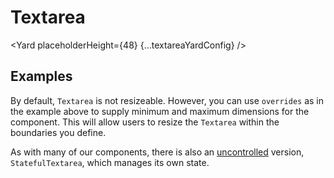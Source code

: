<!--
Copyright (c) Uber Technologies, Inc.

This source code is licensed under the MIT license found in the
LICENSE file in the root directory of this source tree.
-->






# Textarea

<Yard placeholderHeight={48} {...textareaYardConfig} />

## Examples

<Example title="Basic usage" path="textarea/basic.tsx">
  <TextareaBasic />
</Example>

<Example title="States" path="textarea/states.tsx">
  <TextareaStates />
</Example>

<Example title="Sizes" path="textarea/sizes.tsx">
  <TextareaSizes />
</Example>

<Example title="Allow the user to resize" path="textarea/resizable.tsx">
  <TextareaResizable />
</Example>

By default, `Textarea` is not resizeable. However, you can use `overrides` as in the example above to supply minimum and maximum dimensions for the component. This will allow users to resize the `Textarea` within the boundaries you define.

<Example title="Focus and ref" path="textarea/ref.tsx">
  <TextareaRef />
</Example>

<Example title="Stateful (uncontrolled) usage" path="textarea/stateful.tsx">
  <TextareaStateful />
</Example>

As with many of our components, there is also an [uncontrolled](https://reactjs.org/docs/uncontrolled-components.html) version, `StatefulTextarea`, which manages its own state.

<Exports component={TextareaExports} title="Textarea exports" path="baseui/textarea" />

